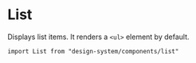 

<Meta of={Stories} />

# List

Displays list items. It renders a `<ul>` element by default.

`import List from "design-system/components/list"`

<Canvas of={Stories.Controls} />

<ArgTypes />
